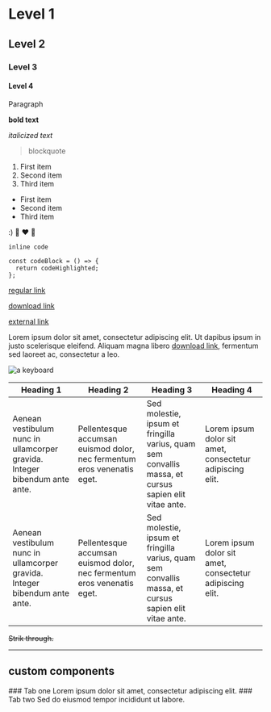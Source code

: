 # Level 1

## Level 2

### Level 3

#### Level 4

Paragraph

**bold text**

_italicized text_

> blockquote

1. First item
2. Second item
3. Third item

- First item
- Second item
- Third item

:) :wave: :heart: :rocket:

`inline code`


```
const codeBlock = () => {
  return codeHighlighted;
};
```

[regular link](https://www.example.com)

[download link](assets/dummy.js.zip "download")

[external link](https://www.example.com "external")

Lorem ipsum dolor sit amet, consectetur adipiscing elit. Ut dapibus ipsum in justo scelerisque eleifend. Aliquam magna libero [download link](/assets/dummy.js.zip "download"), fermentum sed laoreet ac, consectetur a leo.

![a keyboard](assets/example-img.jpg)

| Heading 1                                                                  | Heading 2                                                               | Heading 3                                                                                            | Heading 4                                                |
| -------------------------------------------------------------------------- | ----------------------------------------------------------------------- | ---------------------------------------------------------------------------------------------------- | -------------------------------------------------------- |
| Aenean vestibulum nunc in ullamcorper gravida. Integer bibendum ante ante. | Pellentesque accumsan euismod dolor, nec fermentum eros venenatis eget. | Sed molestie, ipsum et fringilla varius, quam sem convallis massa, et cursus sapien elit vitae ante. | Lorem ipsum dolor sit amet, consectetur adipiscing elit. |
| Aenean vestibulum nunc in ullamcorper gravida. Integer bibendum ante ante. | Pellentesque accumsan euismod dolor, nec fermentum eros venenatis eget. | Sed molestie, ipsum et fringilla varius, quam sem convallis massa, et cursus sapien elit vitae ante. | Lorem ipsum dolor sit amet, consectetur adipiscing elit. |

~~Strik through.~~

---

## custom components

<Tabs>
  <Tab title="one">
    ### Tab one 
    Lorem ipsum dolor sit amet, consectetur adipiscing elit.
  </Tab>
  <Tab title="two">
    ### Tab two 
    Sed do eiusmod tempor incididunt ut labore.
  </Tab>
</Tabs>

<Playground lang="css" html="<h1>Hello</h1>" />

<Playground lang="js" html="<h1>Hello</h1>" />
